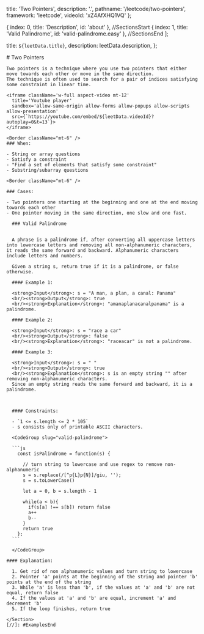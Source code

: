 
  title: 'Two Pointers',
  description: '.',
  pathname: '/leetcode/two-pointers',
  framework: 'leetcode',
  videoId: 'xZ4AfXHQ1VQ'
};

  { index: 0, title: 'Description', id: 'about' },
  //SectionsStart
	{ index: 1, title: 'Valid Palindrome', id: 'valid-palindrome.easy' },
	//SectionsEnd
];

  title: `${leetData.title}`,
  description: leetData.description,
};


<Container>
  <Section id={sections[0].id}>
    # Two Pointers
    
    Two pointers is a technique where you use two pointers that either move towards each other or move in the same direction. 
    The technique is often used to search for a pair of indices satisfying some constraint in linear time.
    
    <iframe className='w-full aspect-video mt-12'
      title='Youtube player'
      sandbox='allow-same-origin allow-forms allow-popups allow-scripts allow-presentation'
      src={`https://youtube.com/embed/${leetData.videoId}?autoplay=0&t=13`}>
    </iframe>

    <Border className="mt-6" />
    ### When:

    - String or array questions
    - Satisfy a constraint
    - "Find a set of elements that satisfy some constraint"
    - Substring/subarray questions

    <Border className="mt-6" />
    
    ### Cases:

    - Two pointers one starting at the beginning and one at the end moving towards each other
    - One pointer moving in the same direction, one slow and one fast.
  </Section>

  [//]: #ExamplesStart
    <Section id={sections[1].id} className="pt-2">
      <Border className="translate-y-5"/>
    
      ### Valid Palindrome

      
      A phrase is a palindrome if, after converting all uppercase letters into lowercase letters and removing all non-alphanumeric characters, it reads the same forward and backward. Alphanumeric characters include letters and numbers.

      Given a string s, return true if it is a palindrome, or false otherwise.
      
      #### Example 1:
      
      <strong>Input</strong>: s = "A man, a plan, a canal: Panama"
      <br/><strong>Output</strong>: true
      <br/><strong>Explanation</strong>: "amanaplanacanalpanama" is a palindrome.
      
      #### Example 2:
      
      <strong>Input</strong>: s = "race a car"
      <br/><strong>Output</strong>: false
      <br/><strong>Explanation</strong>: "raceacar" is not a palindrome.
      
      #### Example 3:

      <strong>Input</strong>: s = " "
      <br/><strong>Output</strong>: true
      <br/><strong>Explanation</strong>: s is an empty string "" after removing non-alphanumeric characters.
      Since an empty string reads the same forward and backward, it is a palindrome.
      
      
      
      #### Constraints:

      - `1 <= s.length <= 2 * 105`
      - s consists only of printable ASCII characters.
      
      <CodeGroup slug="valid-palindrome">
        
      ```js
        const isPalindrome = function(s) {
      
          // turn string to lowercase and use regex to remove non-alphanumeric
          s = s.replace(/[^p{L}p{N}]/giu, '');
          s = s.toLowerCase()
      
          let a = 0, b = s.length - 1
          
          while(a < b){
            if(s[a] !== s[b]) return false
            a++
            b--
          }
          return true
        };
      ```
    
      </CodeGroup>
      
    #### Explanation:

      1. Get rid of non alphanumeric values and turn string to lowercase  
      2. Pointer 'a' points at the beginning of the string and pointer 'b' points at the end of the string
      3. While 'a' is less than 'b', if the values at 'a' and 'b' are not equal, return false
      4. If the values at 'a' and 'b' are equal, increment 'a' and decrement 'b'
      5. If the loop finishes, return true
    
    </Section>
    [//]: #ExamplesEnd
</Container>


